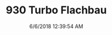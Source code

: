 ---
width: 2000
height: 1333
title: 930 Turbo Flachbau
description: Driving a 930 Slantnose through Dripping Springs, TX.
date: 6/6/2018 12:39:54 AM
cameraMake: Sony
cameraModel: ILCE-7M3
lens: ZEISS Batis 1.8/85
settingsfStop: f/2.5
settingsISO: ISO 100
settingsShutter: 1/1250
settingsFocalLength: 85 mm
---